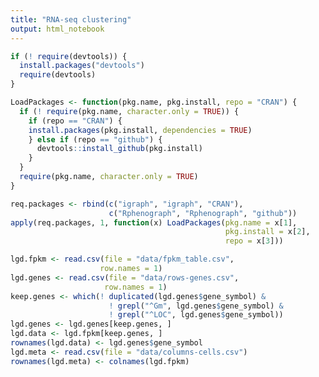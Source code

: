 ```yaml
---
title: "RNA-seq clustering"
output: html_notebook
---
```



```r
if (! require(devtools)) {
  install.packages("devtools")
  require(devtools)
}

LoadPackages <- function(pkg.name, pkg.install, repo = "CRAN") {
  if (! require(pkg.name, character.only = TRUE)) {
    if (repo == "CRAN") {
    install.packages(pkg.install, dependencies = TRUE)
    } else if (repo == "github") {
      devtools::install_github(pkg.install)
    }
  }
  require(pkg.name, character.only = TRUE)
}

req.packages <- rbind(c("igraph", "igraph", "CRAN"),
                      c("Rphenograph", "Rphenograph", "github"))
apply(req.packages, 1, function(x) LoadPackages(pkg.name = x[1], 
                                                pkg.install = x[2], 
                                                repo = x[3]))

```


```r
lgd.fpkm <- read.csv(file = "data/fpkm_table.csv", 
                    row.names = 1)
lgd.genes <- read.csv(file = "data/rows-genes.csv", 
                     row.names = 1)
keep.genes <- which(! duplicated(lgd.genes$gene_symbol) & 
                      ! grepl("^Gm", lgd.genes$gene_symbol) &
                      ! grepl("^LOC", lgd.genes$gene_symbol))
lgd.genes <- lgd.genes[keep.genes, ]
lgd.data <- lgd.fpkm[keep.genes, ]
rownames(lgd.data) <- lgd.genes$gene_symbol
lgd.meta <- read.csv(file = "data/columns-cells.csv")
rownames(lgd.meta) <- colnames(lgd.fpkm)

```


```r

```

